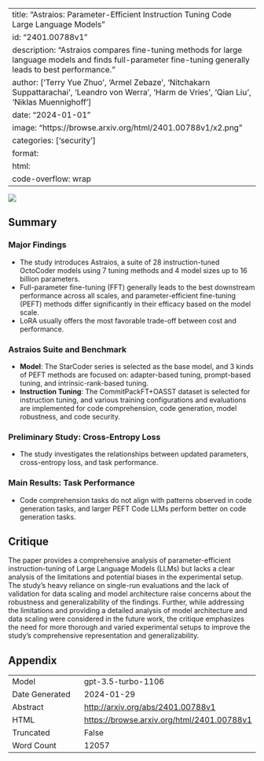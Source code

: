 
---
title: "Astraios: Parameter-Efficient Instruction Tuning Code Large Language Models"
id: "2401.00788v1"
description: "Astraios compares fine-tuning methods for large language models and finds full-parameter fine-tuning generally leads to best performance."
author: ['Terry Yue Zhuo', 'Armel Zebaze', 'Nitchakarn Suppattarachai', 'Leandro von Werra', 'Harm de Vries', 'Qian Liu', 'Niklas Muennighoff']
date: "2024-01-01"
image: "https://browse.arxiv.org/html/2401.00788v1/x2.png"
categories: ['security']
format:
  html:
    code-overflow: wrap
---

![](https://browse.arxiv.org/html/2401.00788v1/x2.png)

## Summary

### Major Findings
- The study introduces Astraios, a suite of 28 instruction-tuned OctoCoder models using 7 tuning methods and 4 model sizes up to 16 billion parameters.
- Full-parameter fine-tuning (FFT) generally leads to the best downstream performance across all scales, and parameter-efficient fine-tuning (PEFT) methods differ significantly in their efficacy based on the model scale.
- LoRA usually offers the most favorable trade-off between cost and performance.

### Astraios Suite and Benchmark
- **Model**: The StarCoder series is selected as the base model, and 3 kinds of PEFT methods are focused on: adapter-based tuning, prompt-based tuning, and intrinsic-rank-based tuning. 
- **Instruction Tuning**: The CommitPackFT+OASST dataset is selected for instruction tuning, and various training configurations and evaluations are implemented for code comprehension, code generation, model robustness, and code security.

### Preliminary Study: Cross-Entropy Loss
- The study investigates the relationships between updated parameters, cross-entropy loss, and task performance.

### Main Results: Task Performance
- Code comprehension tasks do not align with patterns observed in code generation tasks, and larger PEFT Code LLMs perform better on code generation tasks.

## Critique

The paper provides a comprehensive analysis of parameter-efficient instruction-tuning of Large Language Models (LLMs) but lacks a clear analysis of the limitations and potential biases in the experimental setup. The study's heavy reliance on single-run evaluations and the lack of validation for data scaling and model architecture raise concerns about the robustness and generalizability of the findings. Further, while addressing the limitations and providing a detailed analysis of model architecture and data scaling were considered in the future work, the critique emphasizes the need for more thorough and varied experimental setups to improve the study's comprehensive representation and generalizability.

## Appendix

|          |          |
|----------|----------|
| Model     | gpt-3.5-turbo-1106       |
| Date Generated     | 2024-01-29       |
| Abstract | [http://arxiv.org/abs/2401.00788v1](http://arxiv.org/abs/2401.00788v1)        |
| HTML     | [https://browse.arxiv.org/html/2401.00788v1](https://browse.arxiv.org/html/2401.00788v1)       |
| Truncated       | False       |
| Word Count       | 12057       |
